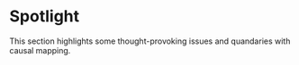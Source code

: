 #  Spotlight{#xlevel6}

This section highlights some thought-provoking issues and quandaries with causal mapping.
